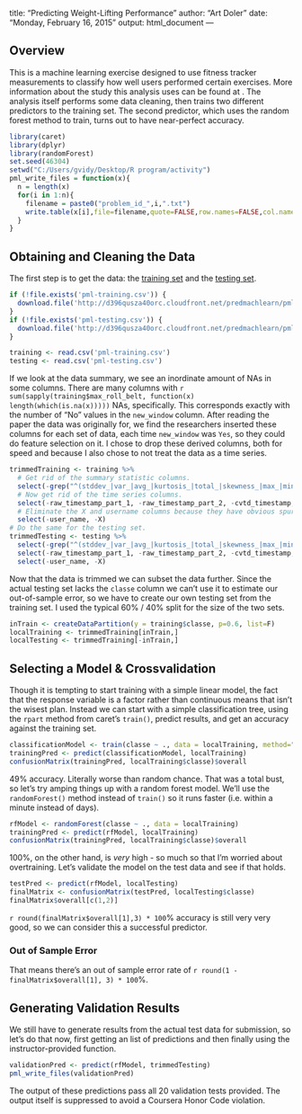 title: "Predicting Weight-Lifting Performance"
author: "Art Doler"
date: "Monday, February 16, 2015"
output: html_document
---

## Overview

This is a machine learning exercise designed to use fitness tracker measurements to classify how well users performed certain exercises. More information about the study this analysis uses can be found at [](http://groupware.les.inf.puc-rio.br/har). The analysis itself performs some data cleaning, then trains two different predictors to the training set. The second predictor, which uses the random forest method to train, turns out to have near-perfect accuracy.

```r
library(caret)
library(dplyr)
library(randomForest)
set.seed(46304)
setwd("C:/Users/gvidy/Desktop/R program/activity")
pml_write_files = function(x){
  n = length(x)
  for(i in 1:n){
    filename = paste0("problem_id_",i,".txt")
    write.table(x[i],file=filename,quote=FALSE,row.names=FALSE,col.names=FALSE)
  }
}
```

## Obtaining and Cleaning the Data

The first step is to get the data: the [training set](https://d396qusza40orc.cloudfront.net/predmachlearn/pml-training.csv) and the [testing set](https://d396qusza40orc.cloudfront.net/predmachlearn/pml-testing.csv).

```r
if (!file.exists('pml-training.csv')) {
  download.file('http://d396qusza40orc.cloudfront.net/predmachlearn/pml-training.csv', 'pml-training.csv', method='auto');
}
if (!file.exists('pml-testing.csv')) {
  download.file('http://d396qusza40orc.cloudfront.net/predmachlearn/pml-testing.csv', 'pml-testing.csv', method='auto');
}
```

```r
training <- read.csv('pml-training.csv')
testing <- read.csv('pml-testing.csv')
```

If we look at the data summary, we see an inordinate amount of NAs in some columns. There are many columns with `r sum(sapply(training$max_roll_belt, function(x) length(which(is.na(x)))))` NAs, specifically. This corresponds exactly with the number of "No" values in the `new_window` column. After reading the paper the data was originally for, we find the researchers inserted these columns for each set of data, each time `new_window` was `Yes`, so they could do feature selection on it. I chose to drop these derived columns, both for speed and because I also chose to not treat the data as a time series.

```r
trimmedTraining <- training %>%
  # Get rid of the summary statistic columns.
  select(-grep("^(stddev_|var_|avg_|kurtosis_|total_|skewness_|max_|min_|amplitude)", names(training))) %>%
  # Now get rid of the time series columns.
  select(-raw_timestamp_part_1, -raw_timestamp_part_2, -cvtd_timestamp, -new_window, -num_window) %>%
  # Eliminate the X and username columns because they have obvious spurious patterns.
  select(-user_name, -X)
# Do the same for the testing set.
trimmedTesting <- testing %>%
  select(-grep("^(stddev_|var_|avg_|kurtosis_|total_|skewness_|max_|min_|amplitude)", names(testing))) %>%
  select(-raw_timestamp_part_1, -raw_timestamp_part_2, -cvtd_timestamp, -new_window, -num_window) %>%
  select(-user_name, -X)
```

Now that the data is trimmed we can subset the data further. Since the actual testing set lacks the `classe` column we can't use it to estimate our out-of-sample error, so we have to create our own testing set from the training set. I used the typical 60% / 40% split for the size of the two sets.

```r
inTrain <- createDataPartition(y = training$classe, p=0.6, list=F)
localTraining <- trimmedTraining[inTrain,]
localTesting <- trimmedTraining[-inTrain,]
```

## Selecting a Model & Crossvalidation

Though it is tempting to start training with a simple linear model, the fact that the response variable is a factor rather than continuous means that isn't the wisest plan. Instead we can start with a simple classification tree, using the `rpart` method from caret's `train()`, predict results, and get an accuracy against the training set.

```r
classificationModel <- train(classe ~ ., data = localTraining, method="rpart")
trainingPred <- predict(classificationModel, localTraining)
confusionMatrix(trainingPred, localTraining$classe)$overall
```

49% accuracy. Literally worse than random chance. That was a total bust, so let's try amping things up with a random forest model. We'll use the `randomForest()` method instead of `train()` so it runs faster (i.e. within a minute instead of days).

```r
rfModel <- randomForest(classe ~ ., data = localTraining)
trainingPred <- predict(rfModel, localTraining)
confusionMatrix(trainingPred, localTraining$classe)$overall
```

100%, on the other hand, is _very_ high - so much so that I'm worried about overtraining. Let's validate the model on the test data and see if that holds.

```r
testPred <- predict(rfModel, localTesting)
finalMatrix <- confusionMatrix(testPred, localTesting$classe)
finalMatrix$overall[c(1,2)]
```

`r round(finalMatrix$overall[1],3) * 100`% accuracy is still very very good, so we can consider this a successful predictor. 

### Out of Sample Error

That means there's an out of sample error rate of `r round(1 - finalMatrix$overall[1], 3) * 100`%. 

## Generating Validation Results

We still have to generate results from the actual test data for submission, so let's do that now, first getting an list of predictions and then finally using the instructor-provided function.

```r
validationPred <- predict(rfModel, trimmedTesting)
pml_write_files(validationPred)
```

The output of these predictions pass all 20 validation tests provided. The output itself is suppressed to avoid a Coursera Honor Code violation.
